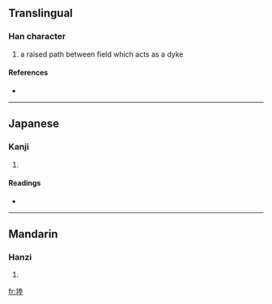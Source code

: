 ==Translingual==

===Han character===
{{Han char|rn=32|rad=土|as=09|sn=12|four=|canj=土火手土 (GFQG)}}

# a raised path between field which acts as a dyke

====References====
* {{Han ref|kx=0232.210|dkj=05237|dj=0470.180|hdz=10467.010|uh=5818|ud=22552}}

----

==Japanese==

===Kanji===
{{ja-kanji|grade=|rs=土09}}

# {{defn|Japanese}}

====Readings====
* {{ja-readings|on=[[しょう]] (shō)|kun=}}

----

==Mandarin==

===Hanzi===
{{cmn-hanzi|pin=[[chéng]] ([[cheng2]])|wg=ch'eng<sup>2</sup>}}

# {{defn|Mandarin}}

[[fr:堘]]